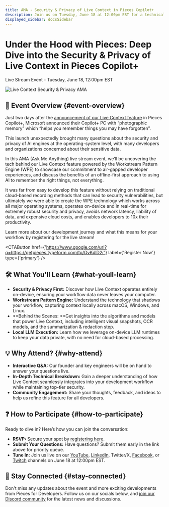 ```yaml
---
title: AMA - Security & Privacy of Live Context in Pieces Copilot+
description: Join us on Tuesday, June 18 at 12:00pm EST for a technical deep dive on our Live Context feature, and the security and privacy implications behind it.
displayed_sidebar: docsSidebar
---
```



# Under the Hood with Pieces: Deep Dive into the Security & Privacy of Live Context in Pieces Copilot+

Live Stream Event - Tuesday, June 18, 12:00pm EST

![Live Context Security & Privacy AMA](/ama/live-context-security-and-privacy.png)

## 🚀 Event Overview {#event-overview}
Just two days after the [announcement of our Live Context feature](https://www.youtube.com/watch?v=aP8u95RTCGE) in Pieces Copilot+, Microsoft announced their Copilot+ PC with “photographic memory” which “helps you remember things you may have forgotten”.

This launch unexpectedly brought many questions about the security and privacy of AI engines at the operating-system level, with many developers and organizations concerned about their sensitive data.

In this AMA (Ask Me Anything) live stream event, we’ll be uncovering the tech behind our Live Context feature powered by the Workstream Pattern Engine (WPE) to showcase our commitment to air-gapped developer experiences, and discuss the benefits of an offline-first approach to using AI to remember the right things, not everything.

It was far from easy to develop this feature without relying on traditional cloud-based recording methods that can lead to security vulnerabilities, but ultimately we were able to create the WPE technology which works across all major operating systems, operates on-device and in real-time for extremely robust security and privacy, avoids network latency, liability of data, and expensive cloud costs, and enables developers to 10x their productivity.

Learn more about our development journey and what this means for your workflow by registering for the live stream!

<CTAButton href={'https://www.google.com/url?q=https://getpieces.typeform.com/to/OvKdlD2r'} label={'Register Now'} type={'primary'} />

## 🛠 What You'll Learn {#what-youll-learn}
- **Security & Privacy First:** Discover how Live Context operates entirely on-device, ensuring your workflow data never leaves your computer.
- **Workstream Pattern Engine:** Understand the technology that shadows your workflow, capturing context locally across macOS, Windows, and Linux.
- **Behind the Scenes: **Get insights into the algorithms and models that power Live Context, including intelligent visual snapshots, OCR models, and the summarization & redaction step.
- **Local LLM Execution:** Learn how we leverage on-device LLM runtimes to keep your data private, with no need for cloud-based processing.

## 💡 Why Attend? {#why-attend}
- **Interactive Q&A:** Our founder and key engineers will be on hand to answer your questions live.
- **In-Depth Technical Breakdown:** Gain a deeper understanding of how Live Context seamlessly integrates into your development workflow while maintaining top-tier security.
- **Community Engagement:** Share your thoughts, feedback, and ideas to help us refine this feature for all developers.

## ❓ How to Participate {#how-to-participate}
Ready to dive in? Here’s how you can join the conversation:
- **RSVP:** Secure your spot by [registering here](https://getpieces.typeform.com/to/OvKdlD2r).
- **Submit Your Questions:** Have questions? Submit them early in the link above for priority queue.
- **Tune In:** Join us live on our [YouTube](https://www.youtube.com/watch?v=0Jc-s1zGj5k), [LinkedIn](https://www.linkedin.com/events/7203893026404888576/comments/), Twitter/X, [Facebook](https://www.facebook.com/events/1001563398012566), or [Twitch](https://www.twitch.tv/getpieces) channels on June 18 at 12:00pm EST.

## 📣 Stay Connected {#stay-connected}
Don't miss any updates about the event and more exciting developments from Pieces for Developers. Follow us on our socials below, and [join our Discord community](https://discord.gg/getpieces) for the latest news and discussions.

<MiniSpacer />

<SocialIcons />
